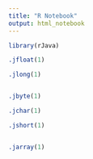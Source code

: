 ```yaml
---
title: "R Notebook"
output: html_notebook
---
```



```r
library(rJava)

.jfloat(1)

.jlong(1)


.jbyte(1)

.jchar(1)

.jshort(1)


.jarray(1)
```

